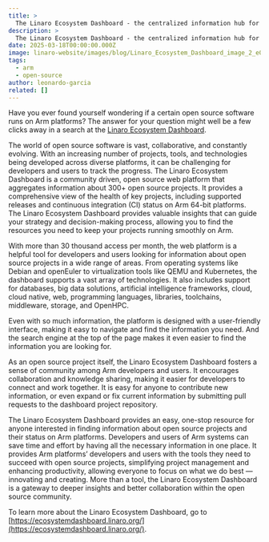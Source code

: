 ```yaml
---
title: >
  The Linaro Ecosystem Dashboard - the centralized information hub for all things Arm
description: >
  The Linaro Ecosystem Dashboard - the centralized information hub for all things Arm
date: 2025-03-18T00:00:00.000Z
image: linaro-website/images/blog/Linaro_Ecosystem_Dashboard_image_2_e0ebmh.png
tags:
  - arm
  - open-source
author: leonardo-garcia
related: []
---
```


Have you ever found yourself wondering if a certain open source software runs on Arm platforms? The answer for your question might well be a few clicks away in a search at the [Linaro Ecosystem Dashboard](https://ecosystemdashboard.linaro.org/).

The world of open source software is vast, collaborative, and constantly evolving. With an increasing number of projects, tools, and technologies being developed across diverse platforms, it can be challenging for developers and users to track the progress. The Linaro Ecosystem Dashboard is a community driven, open source web platform that aggregates information about 300+ open source projects. It provides a comprehensive view of the health of key projects, including supported releases and continuous integration (CI) status on Arm 64-bit platforms. The Linaro Ecosystem Dashboard provides valuable insights that can guide your strategy and decision-making process, allowing you to find the resources you need to keep your projects running smoothly on Arm.

With more than 30 thousand access per month, the web platform is a helpful tool for developers and users looking for information about open source projects in a wide range of areas. From operating systems like Debian and openEuler to virtualization tools like QEMU and Kubernetes, the dashboard supports a vast array of technologies. It also includes support for databases, big data solutions, artificial intelligence frameworks, cloud, cloud native, web, programming languages, libraries, toolchains, middleware, storage, and OpenHPC.

Even with so much information, the platform is designed with a user-friendly interface, making it easy to navigate and find the information you need. And the search engine at the top of the page makes it even easier to find the information you are looking for.

As an open source project itself, the Linaro Ecosystem Dashboard fosters a sense of community among Arm developers and users. It encourages collaboration and knowledge sharing, making it easier for developers to connect and work together. It is easy for anyone to contribute new information, or even expand or fix current information by submitting pull requests to the dashboard project repository.

The Linaro Ecosystem Dashboard provides an easy, one-stop resource for anyone interested in finding information about open source projects and their status on Arm platforms. Developers and users of Arm systems can save time and effort by having all the necessary information in one place. It provides Arm platforms’ developers and users with the tools they need to succeed with open source projects, simplifying project management and enhancing productivity, allowing everyone to focus on what we do best — innovating and creating. More than a tool, the Linaro Ecosystem Dashboard is a gateway to deeper insights and better collaboration within the open source community.

To learn more about the Linaro Ecosystem Dashboard, go to [https://ecosystemdashboard.linaro.org/](https://ecosystemdashboard.linaro.org/).
